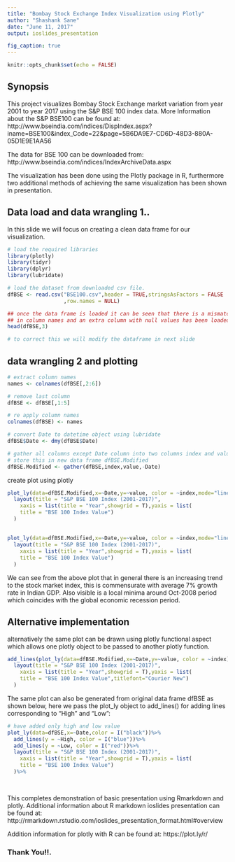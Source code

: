 ```yaml
---
title: "Bombay Stock Exchange Index Visualization using Plotly"
author: "Shashank Sane"
date: "June 11, 2017"
output: ioslides_presentation

fig_caption: true
---
```


```r
knitr::opts_chunk$set(echo = FALSE)
```

## Synopsis

This project visualizes Bombay Stock Exchange market variation from year 2001 to year 2017 using the S&P BSE 100 index data. More Information about the S&P BSE100 can be found at: http://www.bseindia.com/indices/DispIndex.aspx?iname=BSE100&index_Code=22&page=5B6DA9E7-CD6D-48D3-880A-05D1E9E1AA56

The data for BSE 100 can be downloaded from: http://www.bseindia.com/indices/IndexArchiveData.aspx

The visualization has been done using the Plotly package in R, furthermore two additional methods of achieving the same visualization has been shown in presentation.

## Data load and data wrangling 1.. {.smaller}

In this slide we will focus on creating a clean data frame for our visualization.

```r
# load the required libraries
library(plotly)
library(tidyr)
library(dplyr)
library(lubridate)

```

```r
# load the dataset from downloaded csv file.
dfBSE <- read.csv("BSE100.csv",header = TRUE,stringsAsFactors = FALSE
                  ,row.names = NULL)

## once the data frame is loaded it can be seen that there is a mismatch 
## in column names and an extra column with null values has been loaded.
head(dfBSE,3)

# to correct this we will modify the dataframe in next slide

```

##  data wrangling 2 and plotting{.smaller}

```r
# extract column names
names <- colnames(dfBSE[,2:6])

# remove last column
dfBSE <- dfBSE[,1:5]

# re apply column names
colnames(dfBSE) <- names

# convert Date to datetime object using lubridate
dfBSE$Date <- dmy(dfBSE$Date)

# gather all columns except Date column into two columns index and value
# store this in new data frame dfBSE.Modified
dfBSE.Modified <- gather(dfBSE,index,value,-Date)
```
create plot using plotly

```r
plot_ly(data=dfBSE.Modified,x=~Date,y=~value, color = ~index,mode="line")%>%
  layout(title = "S&P BSE 100 Index (2001-2017)",
    xaxis = list(title = "Year",showgrid = T),yaxis = list( 
    title = "BSE 100 Index Value") 
  )

```

## {.smaller }

```r
plot_ly(data=dfBSE.Modified,x=~Date,y=~value, color = ~index,mode="line")%>%
  layout(title = "S&P BSE 100 Index (2001-2017)",
    xaxis = list(title = "Year",showgrid = T),yaxis = list( 
    title = "BSE 100 Index Value") 
  )
```


We can see from the above plot that in general there is an increasing trend to the stock market index, this is commensurate with average 7% growth rate in Indian GDP. Also visible is a local minima around Oct-2008 period which coincides with the global economic recession period.

## Alternative implementation {.smaller .build}

alternatively the same plot can be drawn using plotly functional
aspect which allows one plotly object to be passed to another plotly
function.
```r
add_lines(plot_ly(data=dfBSE.Modified,x=~Date,y=~value, color = ~index))%>%
  layout(title = "S&P BSE 100 Index (2001-2017)",
    xaxis = list(title = "Year",showgrid = T),yaxis = list( 
    title = "BSE 100 Index Value",titlefont="Courier New") 
  )
```
The same plot can also be generated from original data frame dfBSE as shown below, here we pass the plot_ly object to add_lines() for adding lines corresponding to "High" and "Low":

```r

# have added only high and low value
plot_ly(data=dfBSE,x=~Date,color = I("black"))%>%
  add_lines(y = ~High, color = I("blue"))%>%
  add_lines(y = ~Low, color = I("red"))%>%
  layout(title = "S&P BSE 100 Index (2001-2017)",
    xaxis = list(title = "Year",showgrid = T),yaxis = list( 
    title = "BSE 100 Index Value") 
  )%>%
  

```

## {.smaller}
This completes demonstration of basic presentation using Rmarkdown and plotly.
Additional information about R markdown ioslides presentation can be found at: http://rmarkdown.rstudio.com/ioslides_presentation_format.html#overview

Addition information for plotly with R can be found at:
https://plot.ly/r/


### **Thank You!!.**
